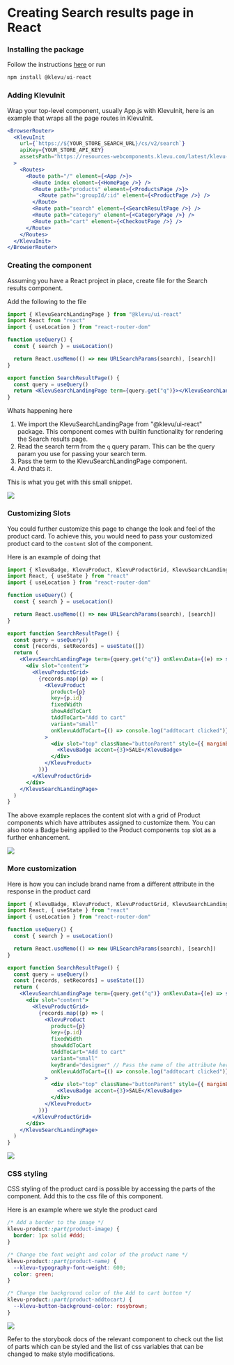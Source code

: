
<Meta title="Examples/ReactJS/Search results page" />

# Creating Search results page in React

### Installing the package

Follow the instructions [here](?path=/docs/guides-installation--docs#klevuui-react) or run

```jsx
npm install @klevu/ui-react
```

### Adding KlevuInit

Wrap your top-level component, usually App.js with KlevuInit, here is an example that wraps all the page routes in KlevuInit.

```jsx
<BrowserRouter>
  <KlevuInit
    url={`https://${YOUR_STORE_SEARCH_URL}/cs/v2/search`}
    apiKey={YOUR_STORE_API_KEY}
    assetsPath="https://resources-webcomponents.klevu.com/latest/klevu-ui"
  >
    <Routes>
      <Route path="/" element={<App />}>
        <Route index element={<HomePage />} />
        <Route path="products" element={<ProductsPage />}>
          <Route path=":groupId/:id" element={<ProductPage />} />
        </Route>
        <Route path="search" element={<SearchResultPage />} />
        <Route path="category" element={<CategoryPage />} />
        <Route path="cart" element={<CheckoutPage />} />
      </Route>
    </Routes>
  </KlevuInit>
</BrowserRouter>
```

### Creating the component

Assuming you have a React project in place, create file for the Search results component.

Add the following to the file

```jsx
import { KlevuSearchLandingPage } from "@klevu/ui-react"
import React from "react"
import { useLocation } from "react-router-dom"

function useQuery() {
  const { search } = useLocation()

  return React.useMemo(() => new URLSearchParams(search), [search])
}

export function SearchResultPage() {
  const query = useQuery()
  return <KlevuSearchLandingPage term={query.get("q")}></KlevuSearchLandingPage>
}
```

Whats happening here

1. We import the KlevuSearchLandingPage from "@klevu/ui-react" package. This component comes with builtin functionality for rendering the Search results page.
2. Read the search term from the `q` query param. This can be the query param you use for passing your search term.
3. Pass the term to the KlevuSearchLandingPage component.
4. And thats it.

This is what you get with this small snippet.

<img src="/basic-search-results.png" />

### Customizing Slots

You could further customize this page to change the look and feel of the product card. To achieve this, you would need to pass your customized product card to the `content` slot of the component.

Here is an example of doing that

```jsx
import { KlevuBadge, KlevuProduct, KlevuProductGrid, KlevuSearchLandingPage } from "@klevu/ui-react"
import React, { useState } from "react"
import { useLocation } from "react-router-dom"

function useQuery() {
  const { search } = useLocation()

  return React.useMemo(() => new URLSearchParams(search), [search])
}

export function SearchResultPage() {
  const query = useQuery()
  const [records, setRecords] = useState([])
  return (
    <KlevuSearchLandingPage term={query.get("q")} onKlevuData={(e) => setRecords(e.detail.records)}>
      <div slot="content">
        <KlevuProductGrid>
          {records.map((p) => (
            <KlevuProduct
              product={p}
              key={p.id}
              fixedWidth
              showAddToCart
              tAddToCart="Add to cart"
              variant="small"
              onKlevuAddToCart={() => console.log("addtocart clicked")}
            >
              <div slot="top" className="buttonParent" style={{ marginBottom: "10px", textAlign: "right" }}>
                <KlevuBadge accent={3}>SALE</KlevuBadge>
              </div>
            </KlevuProduct>
          ))}
        </KlevuProductGrid>
      </div>
    </KlevuSearchLandingPage>
  )
}
```

The above example replaces the content slot with a grid of Product components which have attributes assigned to customize them.
You can also note a Badge being applied to the Product components `top` slot as a further enhancement.

<img src="/slot-customized-search-results.png" />

### More customization

Here is how you can include brand name from a different attribute in the response in the product card

```jsx
import { KlevuBadge, KlevuProduct, KlevuProductGrid, KlevuSearchLandingPage } from "@klevu/ui-react"
import React, { useState } from "react"
import { useLocation } from "react-router-dom"

function useQuery() {
  const { search } = useLocation()

  return React.useMemo(() => new URLSearchParams(search), [search])
}

export function SearchResultPage() {
  const query = useQuery()
  const [records, setRecords] = useState([])
  return (
    <KlevuSearchLandingPage term={query.get("q")} onKlevuData={(e) => setRecords(e.detail.records)}>
      <div slot="content">
        <KlevuProductGrid>
          {records.map((p) => (
            <KlevuProduct
              product={p}
              key={p.id}
              fixedWidth
              showAddToCart
              tAddToCart="Add to cart"
              variant="small"
              keyBrand="designer" // Pass the name of the attribute here.
              onKlevuAddToCart={() => console.log("addtocart clicked")}
            >
              <div slot="top" className="buttonParent" style={{ marginBottom: "10px", textAlign: "right" }}>
                <KlevuBadge accent={3}>SALE</KlevuBadge>
              </div>
            </KlevuProduct>
          ))}
        </KlevuProductGrid>
      </div>
    </KlevuSearchLandingPage>
  )
}
```

<img src="/custom-brand-attribute-search-results.png" />

### CSS styling

CSS styling of the product card is possible by accessing the parts of the component. Add this to the css file of this component.

Here is an example where we style the product card

```css
/* Add a border to the image */
klevu-product::part(product-image) {
  border: 1px solid #ddd;
}

/* Change the font weight and color of the product name */
klevu-product::part(product-name) {
  --klevu-typography-font-weight: 600;
  color: green;
}

/* Change the background color of the Add to cart button */
klevu-product::part(product-addtocart) {
  --klevu-button-background-color: rosybrown;
}
```

<img src="/css-styled-search-results.png" />

Refer to the storybook docs of the relevant component to check out the list of parts which can be styled and the list of css variables that can be changed to make style modifications.
